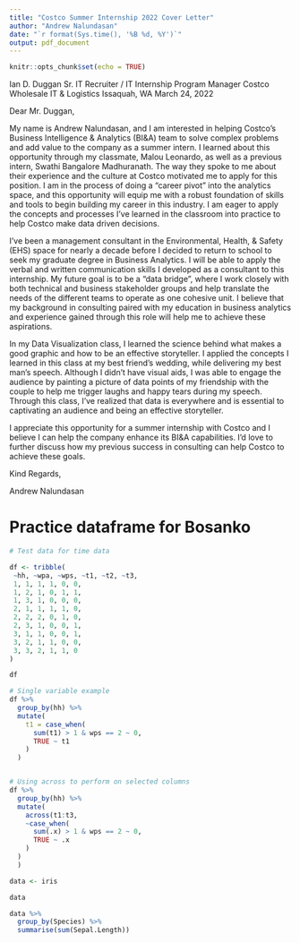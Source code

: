 ```yaml
---
title: "Costco Summer Internship 2022 Cover Letter"
author: "Andrew Nalundasan"
date: "`r format(Sys.time(), '%B %d, %Y')`"
output: pdf_document
---
```


```r
knitr::opts_chunk$set(echo = TRUE)
```

Ian D. Duggan
Sr. IT Recruiter / IT Internship Program Manager
Costco Wholesale IT & Logistics
Issaquah, WA
March 24, 2022

Dear Mr. Duggan,

My name is Andrew Nalundasan, and I am interested in helping Costco’s Business Intelligence & Analytics (BI&A) team to solve complex problems and add value to the company as a summer intern. I learned about this opportunity through my classmate, Malou Leonardo, as well as a previous intern, Swathi Bangalore Madhuranath. The way they spoke to me about their experience and the culture at Costco motivated me to apply for this position. I am in the process of doing a “career pivot” into the analytics space, and this opportunity will equip me with a robust foundation of skills and tools to begin building my career in this industry. I am eager to apply the concepts and processes I’ve learned in the classroom into practice to help Costco make data driven decisions. 

I’ve been a management consultant in the Environmental, Health, & Safety (EHS) space for nearly a decade before I decided to return to school to seek my graduate degree in Business Analytics. I will be able to apply the verbal and written communication skills I developed as a consultant to this internship. My future goal is to be a “data bridge”, where I work closely with both technical and business stakeholder groups and help translate the needs of the different teams to operate as one cohesive unit. I believe that my background in consulting paired with my education in business analytics and experience gained through this role will help me to achieve these aspirations.  

In my Data Visualization class, I learned the science behind what makes a good graphic and how to be an effective storyteller. I applied the concepts I learned in this class at my best friend’s wedding, while delivering my best man’s speech. Although I didn’t have visual aids, I was able to engage the audience by painting a picture of data points of my friendship with the couple to help me trigger laughs and happy tears during my speech. Through this class, I’ve realized that data is everywhere and is essential to captivating an audience and being an effective storyteller.    

I appreciate this opportunity for a summer internship with Costco and I believe I can help the company enhance its BI&A capabilities. I’d love to further discuss how my previous success in consulting can help Costco to achieve these goals. 

Kind Regards,

Andrew Nalundasan


# Practice dataframe for Bosanko

```r
# Test data for time data

df <- tribble(
 ~hh, ~wpa, ~wps, ~t1, ~t2, ~t3,
 1, 1, 1, 1, 0, 0,
 1, 2, 1, 0, 1, 1,
 1, 3, 1, 0, 0, 0,
 2, 1, 1, 1, 1, 0,
 2, 2, 2, 0, 1, 0,
 2, 3, 1, 0, 0, 1,
 3, 1, 1, 0, 0, 1,
 3, 2, 1, 1, 0, 0,
 3, 3, 2, 1, 1, 0
)

df

# Single variable example
df %>% 
  group_by(hh) %>% 
  mutate(
    t1 = case_when(
      sum(t1) > 1 & wps == 2 ~ 0,
      TRUE ~ t1
    )
  )


# Using across to perform on selected columns
df %>% 
  group_by(hh) %>% 
  mutate(
    across(t1:t3, 
    ~case_when(
      sum(.x) > 1 & wps == 2 ~ 0,
      TRUE ~ .x
    )
  )
  )
```



```r
data <- iris

data

data %>% 
  group_by(Species) %>% 
  summarise(sum(Sepal.Length))
```

